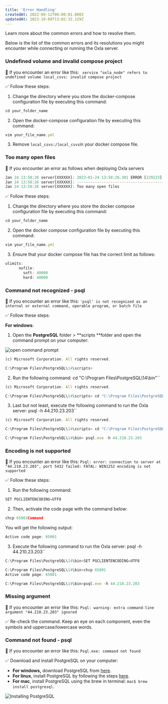 ```yaml
---
title: 'Error Handling'
createdAt: 2022-09-12T06:00:01.000Z
updatedAt: 2023-10-09T13:02:32.129Z
---
```


Learn more about the common errors and how to resolve them. 

Below is the list of the common errors and its resolutions you might encounter while connecting or running the Oxla server.

### Undefined volume and invalid compose project

🚧 If you encounter an error like this:
` service "oxla_node" refers to undefined volume local_csvs: invalid compose project`

✅ Follow these steps:

1. Change the directory where you store the docker-compose configuration file by executing this command:

```typescript
cd your_folder_name
```

2. Open the docker-compose configuration file by executing this command:

```typescript
vim your_file_name.yml
```

3. Remove `local_csvs:/local_csvs`in your docker compose file.

### Too many open files

🚧 If you encounter an error as follows when deploying Oxla servers

```typescript
Jan 24 13:58:26 server[XXXXXX]: 2023-01-24 13:58:26.301 ERROR [229223] [network::StateHandlerManager>::start@241] could not accept incoming connection because:
Jan 24 13:58:26 server[XXXXXX]: --------------------------------------------------------------------------------
Jan 24 13:58:26 server[XXXXXX]: Too many open files
```

✅ Follow these steps:

1. Change the directory where you store the docker compose configuration file by executing this command:

```typescript
cd your_folder_name
```

2. Open the docker compose configuration file by executing this command:

```typescript
vim your_file_name.yml
```

3. Ensure that your docker compose file has the correct limit as follows:

```typescript
ulimits:
      nofile:
        soft: 40000
        hard: 40000
```

### Command not recognized - psql

🚧 If you encounter an error like this:
`'psql' is not recognized as an internal or external command, operable program, or batch file`

✅ Follow these steps:

**For windows**:

1. Open the **PostgreSQL** folder > **scripts **folder and open the command prompt on your computer:

![open command prompt](https://archbee-image-uploads.s3.amazonaws.com/S_lGBDD7H53z1OcF8Kc79/80jZhU63tk1pglP_V-Oti_ezcom-maker-26.gif)

```typescript
(c) Microsoft Corporation. All rights reserved.

C:\Program Files\PostgreSQL\14\scripts>
```

2. Run the following command: cd "C:\Program Files\PostgreSQL\14\bin"``

```typescript
(c) Microsoft Corporation. All rights reserved.

C:\Program Files\PostgreSQL\14\scripts> cd "C:\Program Files\PostgreSQL\14\bin"
```

3. Last but not least, execute the following command to run the Oxla server: psql -h 44.210.23.203``

```typescript
(c) Microsoft Corporation. All rights reserved. 

C:\Program Files\PostgreSQL\14\scripts> cd "C:\Program Files\PostgreSQL\14\bin" 

C:\Program Files\PostgreSQL\14\bin> psql.exe -h 44.210.23.203
```

### Encoding is not supported

🚧 If you encounter an error like this:
`Psql: error: connection to server at "44.210.23.203", port 5432 failed: FATAL: WIN1252 encoding is not supported`

✅ Follow these steps:

1. Run the following command:

```typescript
SET PGCLIENTENCODING=UTF8
```

2. Then, activate the code page with the command below:

```typescript
chcp 65001Command
```

You will get the following output:

```typescript
Active code page: 65001
```

3. Execute the following command to run the Oxla server: psql -h 44.210.23.203﻿``

```typescript
C:\Program Files\PostgreSQL\14\bin>SET PGCLIENTENCODING=UTF8

C:\Program Files\PostgreSQL\14\bin>chcp 65001
Active code page: 65001

C:\Program Files\PostgreSQL\14\bin>psql.exe -h 44.210.23.203
```



### Missing argument

🚧 If you encounter an error like this:
`Psql: warning: extra command-line argument "44.210.23.203" ignored`

✅ Re-check the command. Keep an eye on each component, even the symbols and uppercase/lowercase words.

### Command not found - psql

🚧 If you encounter an error like this:
`Psql.exe: command not found`

✅ Download and install PostgreSQL on your computer:

- **For windows,** download PostgreSQL from [here](https://www.postgresql.org/download/).
- **For linux**, install PostgreSQL by following the steps [here](https://www.postgresql.org/download/linux/ubuntu/).
- **For mac**, install PostgreSQL using the brew in terminal: `mac$ brew install postgresql`.

![Installing PostgreSQL](https://archbee-image-uploads.s3.amazonaws.com/S_lGBDD7H53z1OcF8Kc79/l5eN2BdKhfjiciegK3d1P_imageedit24068984245.png)


